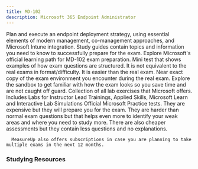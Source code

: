 ```yaml
---
title: MD-102
description: Microsoft 365 Endpoint Administrator
---
```



<Card title="Get Started" icon="star"> 
  <LinkCard title="Exam MD-102: Microsoft 365 Endpoint Administrator" href="https://learn.microsoft.com/en-us/credentials/certifications/modern-desktop?WT.mc_id=studentamb_165290" target="_blank"/>
Plan and execute an endpoint deployment strategy, using essential elements of modern management, co-management approaches, and Microsoft Intune integration.
  <LinkCard title="MD-102 Study Guide" href="https://learn.microsoft.com/credentials/certifications/resources/study-guides/md-102?WT.mc_id=studentamb_165290" target="_blank"/>
  Study guides contain topics and information you need to know to successfully prepare for the exam.
  <LinkCard title="Microsoft Learn" href="https://learn.microsoft.com/training/courses/md-102t00?WT.mc_id=studentamb_165290" target="_blank"/>
  Explore Microsoft's official learning path for MD-102 exam preparation.
  <LinkCard title="Practice Assessment" href="https://learn.microsoft.com/credentials/certifications/modern-desktop/practice/assessment?assessment-type=practice&assessmentId=76&practice-assessment-type=certification&WT.mc_id=studentamb_165290" target="_blank"/>
      Mini test that shows examples of how exam questions are structured. It is not equivalent to the real exams in format/difficulty. It is easier than the real exam.
  <LinkCard title="Exam Sandbox" href="https://aka.ms/examdemo" target="_blank"/>
      Near exact copy of the exam environment you encounter during the real exam. Explore the sandbox to get familiar with how the exam looks so you save time and are not caught off guard.
  <LinkCard title="Exam Labs" href="https://github.com/MicrosoftLearning/MD-102T00-Microsoft-365-Endpoint-Administrator/tree/master/Instructions/Labs" target="_blank"/>
      Collection of all lab exercises that Microsoft offers. Includes Labs for Instructor Lead Trainings, Applied Skills, Microsoft Learn and Interactive Lab Simulations
</Card>

<Card title="MeasureUp Practice Tests" icon="open-book">
<CardGrid>
  <LinkCard title="MeasureUp Assessment" href="https://www.measureup.com/md-102-assessment.html#u44" target="_blank"/>
  <LinkCard title="MeasureUp Practice Test" href="https://www.measureup.com/practice-test-md-102-endpoint-administrator-exam.html#u44" target="_blank"/>
</CardGrid>
  <LinkCard title="MeasureUp Subscriptions" href="https://www.measureup.com/subscription-plans-for-individuals#u44" target="_blank"/>
      Official Microsoft Practice tests. They are expensive but they will prepare you for the exam. They are harder than normal exam questions but that helps 
      even more to identify your weak areas and where you need to study more. There are also cheaper assessments but they contain less questions and no explanations.

      MeasureUp also offers subscriptions in case you are planning to take multiple exams in the next 12 months. 
</Card>

### Studying Resources

<Tabs>
  <TabItem label="Text">
    <CardGrid>
      <LinkCard title="Microsoft Learn" href="https://learn.microsoft.com/training/courses/md-102t00?WT.mc_id=studentamb_165290" target="_blank"/>
      <LinkCard title="Scenarios for Intune learning" href="https://www.learnintune.net" target="_blank"/>
    </CardGrid>
  </TabItem>

  <TabItem label="Videos">
    <CardGrid>
      <LinkCard title="BurningIceTech MD-102 Course" href="https://youtube.com/playlist?list=PLc6LqxQFwub9ADifGodGkgW3MvSZf8QHB" target="_blank"/>
      <LinkCard title="Microsoft Virtual Training Day - Managing Windows and Surface Devices" href="https://events.microsoft.com/en-us/allevents/?language=English&clientTimeZone=1&search=Microsoft%20365%20Virtual%20Training%20Day:%20Managing%20Windows%20and%20Surface%20Devices" target="_blank"/>
      <LinkCard title="Intune Training playlists" href="https://www.youtube.com/@IntuneTraining/playlists" target="_blank"/>
    </CardGrid>
  </TabItem>

  <TabItem label="Paid">
    <CardGrid>
      <LinkCard title="Pluralsight Course" href="https://www.pluralsight.com/paths/microsoft-windows-endpoint-administrator-md-102" target="_blank"/>
      <LinkCard title="CBT Nuggets Course" href="https://www.cbtnuggets.com/it-training/microsoft-windows-10/endpoint-administrator-associate" target="_blank"/>
    </CardGrid>
  </TabItem>

  <TabItem label="Tests">
    <CardGrid>
      <LinkCard title="Microsoft Learn Practice Assessment" href="https://learn.microsoft.com/en-us/credentials/certifications/exams/md-102/practice/assessment?assessment-type=practice&assessmentId=76&WT.mc_id=studentamb_165290" target="_blank"/>
      <LinkCard title="MeasureUp Assessment" href="https://www.measureup.com/md-102-assessment.html#u44" target="_blank"/>
      <LinkCard title="MeasureUp Practice Tests" href="https://www.measureup.com/practice-test-md-102-endpoint-administrator-exam.html#u44" target="_blank"/>
      <LinkCard title="Whizlab Practice Tests" href="https://www.whizlabs.com/md-102-endpoint-administrator/" target="_blank"/>
    </CardGrid>
  </TabItem>

  <TabItem label="Misc">
    <CardGrid>
      <LinkCard title="Microsoft 365 E5 Developer Tenant" href="https://developer.microsoft.com/en-us" target="_blank"/>
    </CardGrid>
  </TabItem>
</Tabs>

